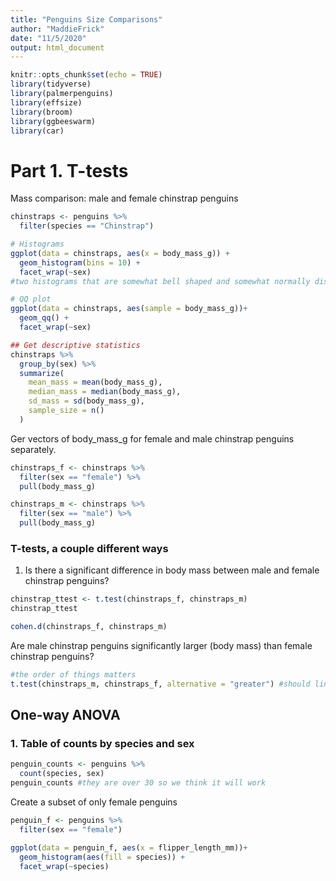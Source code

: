 ```yaml
---
title: "Penguins Size Comparisons"
author: "MaddieFrick"
date: "11/5/2020"
output: html_document
---
```


```r
knitr::opts_chunk$set(echo = TRUE)
library(tidyverse)
library(palmerpenguins)
library(effsize)
library(broom)
library(ggbeeswarm)
library(car)

```

# Part 1. T-tests

Mass comparison: male and female chinstrap penguins

```r
chinstraps <- penguins %>% 
  filter(species == "Chinstrap")

# Histograms
ggplot(data = chinstraps, aes(x = body_mass_g)) +
  geom_histogram(bins = 10) +
  facet_wrap(~sex)
#two histograms that are somewhat bell shaped and somewhat normally distributed but it looks like the males are a little bigger than the females

# QQ plot
ggplot(data = chinstraps, aes(sample = body_mass_g))+
  geom_qq() +
  facet_wrap(~sex)

## Get descriptive statistics
chinstraps %>% 
  group_by(sex) %>% 
  summarize(
    mean_mass = mean(body_mass_g),
    median_mass = median(body_mass_g),
    sd_mass = sd(body_mass_g),
    sample_size = n()
  )

```

Ger vectors of body_mass_g for female and male chinstrap penguins separately.
```r
chinstraps_f <- chinstraps %>% 
  filter(sex == "female") %>% 
  pull(body_mass_g)

chinstraps_m <- chinstraps %>% 
  filter(sex == "male") %>% 
  pull(body_mass_g)
```

### T-tests, a couple different ways

1. Is there a significant difference in body mass between male and female chinstrap penguins?
```r

chinstrap_ttest <- t.test(chinstraps_f, chinstraps_m)
chinstrap_ttest

cohen.d(chinstraps_f, chinstraps_m)

```

Are male chinstrap penguins significantly larger (body mass) than female chinstrap penguins?

```r
#the order of things matters
t.test(chinstraps_m, chinstraps_f, alternative = "greater") #should line up with the order of stuff that you put in
```

## One-way ANOVA

### 1. Table of counts by species and sex

```r
penguin_counts <- penguins %>% 
  count(species, sex)
penguin_counts #they are over 30 so we think it will work


```

Create a subset of only female penguins

```r
penguin_f <- penguins %>% 
  filter(sex == "female")

ggplot(data = penguin_f, aes(x = flipper_length_mm))+
  geom_histogram(aes(fill = species)) +
  facet_wrap(~species)
```

